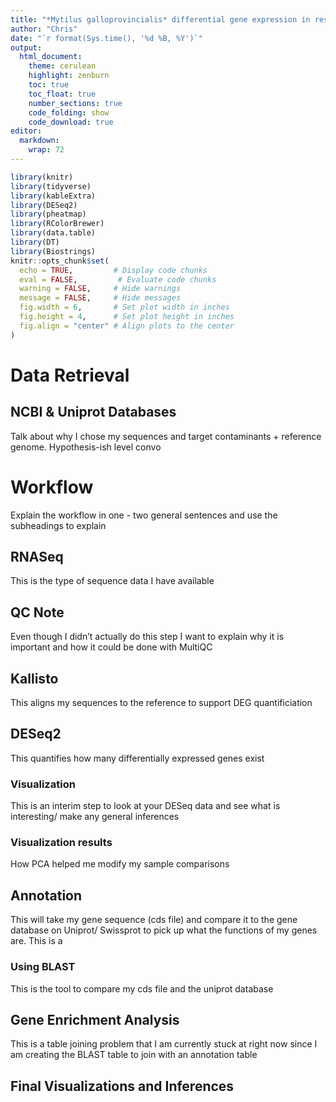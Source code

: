 ```yaml
---
title: "*Mytilus galloprovincialis* differential gene expression in response to contaminant exposure"
author: "Chris"
date: "`r format(Sys.time(), '%d %B, %Y')`"  
output: 
  html_document:
    theme: cerulean
    highlight: zenburn
    toc: true
    toc_float: true
    number_sections: true
    code_folding: show
    code_download: true
editor: 
  markdown: 
    wrap: 72
---
```


```r
library(knitr)
library(tidyverse)
library(kableExtra)
library(DESeq2)
library(pheatmap)
library(RColorBrewer)
library(data.table)
library(DT)
library(Biostrings)
knitr::opts_chunk$set(
  echo = TRUE,         # Display code chunks
  eval = FALSE,         # Evaluate code chunks
  warning = FALSE,     # Hide warnings
  message = FALSE,     # Hide messages
  fig.width = 6,       # Set plot width in inches
  fig.height = 4,      # Set plot height in inches
  fig.align = "center" # Align plots to the center
)
```

# Data Retrieval

## NCBI & Uniprot Databases

Talk about why I chose my sequences and target contaminants + reference
genome. Hypothesis-ish level convo

# Workflow

Explain the workflow in one - two general sentences and use the
subheadings to explain

## RNASeq

This is the type of sequence data I have available  

## QC Note  

Even though I didn't actually do this step I want to explain why it is important and how it could be done with MultiQC

## Kallisto

This aligns my sequences to the reference to support DEG quantificiation

## DESeq2

This quantifies how many differentially expressed genes exist

### Visualization

This is an interim step to look at your DESeq data and see what is
interesting/ make any general inferences

### Visualization results

How PCA helped me modify my sample comparisons

## Annotation

This will take my gene sequence (cds file) and compare it to the gene
database on Uniprot/ Swissprot to pick up what the functions of my genes
are. This is a

### Using BLAST

This is the tool to compare my cds file and the uniprot database

## Gene Enrichment Analysis

This is a table joining problem that I am currently stuck at right now since I am creating the BLAST table to join with an annotation table 

## Final Visualizations and Inferences
